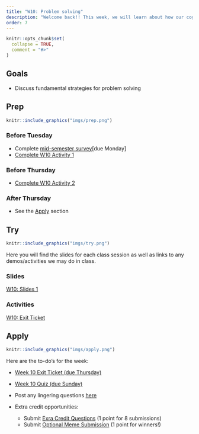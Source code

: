 ```yaml
---
title: "W10: Problem solving"
description: "Welcome back!! This week, we will learn about how our cognitive system solves novel problems."
order: 7 
---
```


```r
knitr::opts_chunk$set(
  collapse = TRUE,
  comment = "#>"
)
```

## Goals

- Discuss fundamental strategies for problem solving

## Prep


:::::{.card .border .border-2 .border-info}
:::: {.grid .g-0}
::: {.g-col-3}
:::: {.card-body}

```r
knitr::include_graphics("imgs/prep.png")
```

::::
:::

::: {.g-col-9}
:::: {.card-body}
### Before Tuesday
- Complete <span style="color:#508AB0"><a href="https://bowdoin.instructure.com/courses/6946/modules/items/453547" target="_blank">mid-semester survey</a></span>[due Monday]
- <span style="color:#508AB0"><a href="https://bowdoin.instructure.com/courses/6946/modules/items/447114" target="_blank">Complete W10 Activity 1</a></span>



### Before Thursday

- <span style="color:#508AB0"><a href="https://bowdoin.instructure.com/courses/6946/modules/items/447115" target="_blank">Complete W10 Activity 2</a></span>


### After Thursday

- See the [Apply](#apply) section

::::
:::
::::
:::::

## Try {.mt-5}

:::::{.card .border .border-2 .border-info}
:::: {.grid .g-0}
::: {.g-col-3}
:::: {.card-body}

```r
knitr::include_graphics("imgs/try.png")
```

::::
:::

::: {.g-col-9}
:::: {.card-body}

Here you will find the slides for each class session as well as links to any demos/activities we may do in class.

### Slides

<a class="btn btn-outline-info" href="../../slides/W10_problem_solving_1.pdf" role="button" target="_blank">W10: Slides 1</a>

<!-- <a class="btn btn-outline-info" href="../../slides/W1_research_design.pdf" role="button" target="_blank">W1: Slides 2</a> -->

### Activities

<a class="btn btn-outline-info" href="https://bowdoin.instructure.com/courses/6946/modules/items/447116" role="button" target="_blank">W10: Exit Ticket</a>



::::
:::


::::
:::::

## Apply {.mt-5}

:::::{.card .border .border-2 .border-info}
:::: {.grid .g-0}
::: {.g-col-3}
:::: {.card-body}

```r
knitr::include_graphics("imgs/apply.png")
```

::::
:::

::: {.g-col-9}
:::: {.card-body}

Here are the to-do's for the week:

- <span style="color:#508AB0"><a href="https://bowdoin.instructure.com/courses/6946/modules/items/447116" target="_blank">Week 10 Exit Ticket (due Thursday)</a></span>
- <span style="color:#508AB0"><a href="https://bowdoin.instructure.com/courses/6946/modules/items/447117" target="_blank">Week 10 Quiz (due Sunday)</a></span>
- Post any lingering questions <a href="https://forms.gle/FUPZMhQWY8cNEdYs9" target="_blank">here</a>

- Extra credit opportunities:
  - Submit <span style="color:#508AB0"><a href="https://bowdoin.instructure.com/courses/6946/modules/items/447118" target="_blank">Exra Credit Questions</a></span> (1 point for 8 submissions)
  - Submit <span style="color:#508AB0"><a href="https://bowdoin.instructure.com/courses/6946/modules/items/447119" target="_blank">Optional Meme Submission</a></span> (1 point for winners!)

::::
:::


::::
:::::

